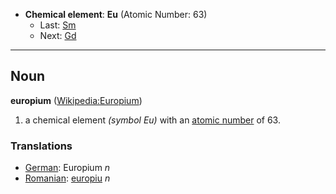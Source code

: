 *'''Chemical element''': '''Eu''' (Atomic Number: 63)
**Last: [[Samarium|Sm]]
**Next: [[Gadolinium|Gd]]
----
== Noun ==
'''europium''' ([[en:Europium|Wikipedia:Europium]])

# a chemical element ''(symbol Eu)'' with an [[atomic number]] of 63.

===Translations===
*[[German]]: Europium ''n''
*[[Romanian]]: [[europiu]] ''n''